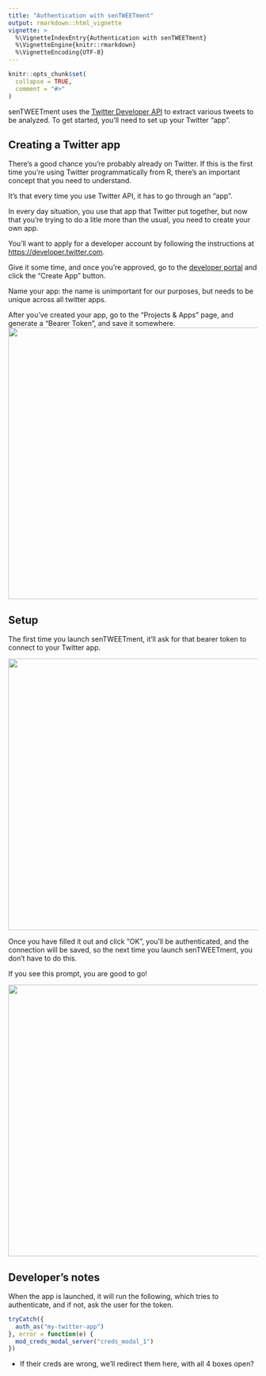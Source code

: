 ```yaml
---
title: "Authentication with senTWEETment"
output: rmarkdown::html_vignette
vignette: >
  %\VignetteIndexEntry{Authentication with senTWEETment}
  %\VignetteEngine{knitr::rmarkdown}
  %\VignetteEncoding{UTF-8}
---
```


```r
knitr::opts_chunk$set(
  collapse = TRUE,
  comment = "#>"
)
```

senTWEETment uses the [Twitter Developer API](https://developer.twitter.com/en) to extract various tweets to be analyzed. To get started, you'll need to set up your Twitter "app". 

## Creating a Twitter app

There's a good chance you're probably already on Twitter. If this is the first time you're using Twitter programmatically from R, there's an important concept that you need to understand.

It's that every time you use Twitter API, it has to go through an "app".

In every day situation, you use that app that Twitter put together, but now that you're trying to do a litle more than the usual, you need to create your own app.

You'll want to apply for a developer account by following the instructions at <https://developer.twitter.com>.

Give it some time, and once you're approved, go to the [developer portal](https://developer.twitter.com/en/portal/projects-and-apps) and click the "Create App" button.

Name your app: the name is unimportant for our purposes, but needs to be unique across all twitter apps.

After you've created your app, go to the "Projects & Apps" page, and generate a "Bearer Token", and save it somewhere.
![](bearer-token.PNG){width="548"}

## Setup

The first time you launch senTWEETment, it'll ask for that bearer token to connect to your Twitter app. 

![](cred-modal.PNG){width="548"}

Once you have filled it out and click "OK", you'll be authenticated, and the connection will be saved, so the next time you launch senTWEETment, you don't have to do this.

If you see this prompt, you are good to go!

![](cred-success.PNG){width="548"}

## Developer's notes

When the app is launched, it will run the following, which tries to authenticate, and if not, ask the user for the token.

```r
tryCatch({
  auth_as("my-twitter-app")
}, error = function(e) {
  mod_creds_modal_server("creds_modal_1")
})
```

- If their creds are wrong, we'll redirect them here, with all 4 boxes open?
